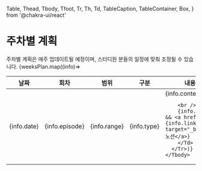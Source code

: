   Table,
  Thead,
  Tbody,
  Tfoot,
  Tr,
  Th,
  Td,
  TableCaption,
  TableContainer,
  Box,
} from '@chakra-ui/react'

# 주차별 계획

<Box height="20px" />
<TableContainer>
  <Table variant="simple" >
    <TableCaption>주차별 계획은 매주 업데이트될 예정이며, 스터디원 분들의 일정에 맞춰 조정될 수 있습니다.</TableCaption>
    <Thead>
      <Tr>
        <Th>날짜</Th>
        <Th>회차</Th>
        <Th isNumeric>범위</Th>
        <Th isNumeric>구분</Th>
        <Th isNumeric>내용</Th>
      </Tr>
    </Thead>
    <Tbody css={{whiteSpace: 'pre'}}>
    {weeksPlan.map((info)=> <Tr>
        <Td>{info.date}</Td>
        <Td>{info.episode}</Td>
        <Td isNumeric>{info.range}</Td>
        <Td isNumeric>{info.type}</Td>
        <Td isNumeric css={{
          whiteSpace: 'pre'
        }}>{info.content}
        
        <br />
        {info.link && <a href={info.link} target="_blank">노션</a>}
        </Td>
      </Tr>)}
    </Tbody>

  </Table>
</TableContainer>
